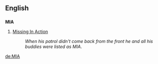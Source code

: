==English==
==={{initialism}}===
'''MIA'''

#[[Missing In Action]]
#:''When his patrol didn't come back from the front he and all his buddies were listed as MIA''.

[[de:MIA]]